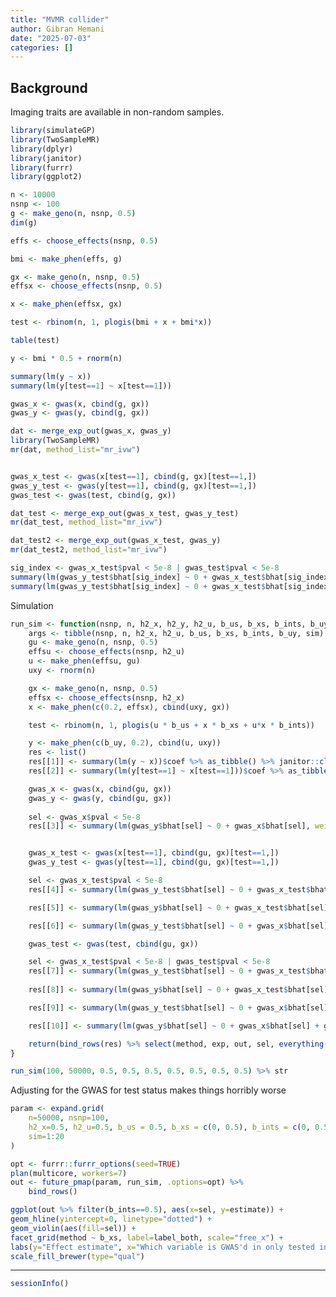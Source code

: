 ```yaml
---
title: "MVMR collider"
author: Gibran Hemani
date: "2025-07-03"
categories: []
---
```


## Background

Imaging traits are available in non-random samples. 

```r
library(simulateGP)
library(TwoSampleMR)
library(dplyr)
library(janitor)
library(furrr)
library(ggplot2)

n <- 10000
nsnp <- 100
g <- make_geno(n, nsnp, 0.5)
dim(g)

effs <- choose_effects(nsnp, 0.5)

bmi <- make_phen(effs, g)

gx <- make_geno(n, nsnp, 0.5)
effsx <- choose_effects(nsnp, 0.5)

x <- make_phen(effsx, gx)

test <- rbinom(n, 1, plogis(bmi + x + bmi*x))

table(test)

y <- bmi * 0.5 + rnorm(n)

summary(lm(y ~ x))
summary(lm(y[test==1] ~ x[test==1]))

gwas_x <- gwas(x, cbind(g, gx))
gwas_y <- gwas(y, cbind(g, gx))

dat <- merge_exp_out(gwas_x, gwas_y)
library(TwoSampleMR)
mr(dat, method_list="mr_ivw")


gwas_x_test <- gwas(x[test==1], cbind(g, gx)[test==1,])
gwas_y_test <- gwas(y[test==1], cbind(g, gx)[test==1,])
gwas_test <- gwas(test, cbind(g, gx))

dat_test <- merge_exp_out(gwas_x_test, gwas_y_test)
mr(dat_test, method_list="mr_ivw")
```


```r
dat_test2 <- merge_exp_out(gwas_x_test, gwas_y)
mr(dat_test2, method_list="mr_ivw")
```


```r
sig_index <- gwas_x_test$pval < 5e-8 | gwas_test$pval < 5e-8
summary(lm(gwas_y_test$bhat[sig_index] ~ 0 + gwas_x_test$bhat[sig_index] + gwas_test$bhat[sig_index], weight=1/gwas_y_test$se[sig_index]^2))
summary(lm(gwas_y_test$bhat[sig_index] ~ 0 + gwas_x_test$bhat[sig_index] + gwas_test$bhat[sig_index], weight=1/gwas_y_test$se[sig_index]^2))
```

Simulation

```r
run_sim <- function(nsnp, n, h2_x, h2_y, h2_u, b_us, b_xs, b_ints, b_uy, sim=1) {
    args <- tibble(nsnp, n, h2_x, h2_u, b_us, b_xs, b_ints, b_uy, sim)
    gu <- make_geno(n, nsnp, 0.5)
    effsu <- choose_effects(nsnp, h2_u)
    u <- make_phen(effsu, gu)
    uxy <- rnorm(n)

    gx <- make_geno(n, nsnp, 0.5)
    effsx <- choose_effects(nsnp, h2_x)
    x <- make_phen(c(0.2, effsx), cbind(uxy, gx))

    test <- rbinom(n, 1, plogis(u * b_us + x * b_xs + u*x * b_ints))

    y <- make_phen(c(b_uy, 0.2), cbind(u, uxy))
    res <- list()
    res[[1]] <- summary(lm(y ~ x))$coef %>% as_tibble() %>% janitor::clean_names() %>% mutate(method="obs", exp="x", out="y", sel="none") %>% slice(2)
    res[[2]] <- summary(lm(y[test==1] ~ x[test==1]))$coef %>% as_tibble() %>% janitor::clean_names() %>% mutate(method="obs", exp="x", out="y", sel="x and y") %>% slice(2)

    gwas_x <- gwas(x, cbind(gu, gx))
    gwas_y <- gwas(y, cbind(gu, gx))
    
    sel <- gwas_x$pval < 5e-8
    res[[3]] <- summary(lm(gwas_y$bhat[sel] ~ 0 + gwas_x$bhat[sel], weight=1/gwas_y$se[sel]^2 ))$coef %>% as_tibble() %>% janitor::clean_names() %>% mutate(method="mr", exp="x", out="y", sel="none") %>% slice(1)


    gwas_x_test <- gwas(x[test==1], cbind(gu, gx)[test==1,])
    gwas_y_test <- gwas(y[test==1], cbind(gu, gx)[test==1,])

    sel <- gwas_x_test$pval < 5e-8
    res[[4]] <- summary(lm(gwas_y_test$bhat[sel] ~ 0 + gwas_x_test$bhat[sel], weight=1/gwas_y_test$se[sel]^2 ))$coef %>% as_tibble() %>% janitor::clean_names() %>% mutate(method="mr", exp="x", out="y", sel="x and y") %>% slice(1)

    res[[5]] <- summary(lm(gwas_y$bhat[sel] ~ 0 + gwas_x_test$bhat[sel], weight=1/gwas_y$se[sel]^2 ))$coef %>% as_tibble() %>% janitor::clean_names() %>% mutate(method="mr", exp="x", out="y", sel="x") %>% slice(1)

    res[[6]] <- summary(lm(gwas_y_test$bhat[sel] ~ 0 + gwas_x$bhat[sel], weight=1/gwas_y_test$se[sel]^2 ))$coef %>% as_tibble() %>% janitor::clean_names() %>% mutate(method="mr", exp="x", out="y", sel="y") %>% slice(1)

    gwas_test <- gwas(test, cbind(gu, gx))

    sel <- gwas_x_test$pval < 5e-8 | gwas_test$pval < 5e-8
    res[[7]] <- summary(lm(gwas_y_test$bhat[sel] ~ 0 + gwas_x_test$bhat[sel] + gwas_test$bhat[sel], weight=1/gwas_y_test$se[sel]^2))$coef %>% as_tibble() %>% janitor::clean_names() %>% mutate(method="mvmr", exp="x", out="y", sel="x and y") %>% slice(1)
    
    res[[8]] <- summary(lm(gwas_y$bhat[sel] ~ 0 + gwas_x_test$bhat[sel] + gwas_test$bhat[sel], weight=1/gwas_y$se[sel]^2))$coef %>% as_tibble() %>% janitor::clean_names() %>% mutate(method="mvmr", exp="x", out="y", sel="x") %>% slice(1)

    res[[9]] <- summary(lm(gwas_y_test$bhat[sel] ~ 0 + gwas_x$bhat[sel] + gwas_test$bhat[sel], weight=1/gwas_y_test$se[sel]^2))$coef %>% as_tibble() %>% janitor::clean_names() %>% mutate(method="mvmr", exp="x", out="y", sel="y") %>% slice(1)

    res[[10]] <- summary(lm(gwas_y$bhat[sel] ~ 0 + gwas_x$bhat[sel] + gwas_test$bhat[sel], weight=1/gwas_y$se[sel]^2))$coef %>% as_tibble() %>% janitor::clean_names() %>% mutate(method="mvmr", exp="x", out="y", sel="none") %>% slice(1)

    return(bind_rows(res) %>% select(method, exp, out, sel, everything()) %>% bind_cols(args, .))
}
```


```r
run_sim(100, 50000, 0.5, 0.5, 0.5, 0.5, 0.5, 0.5, 0.5) %>% str
```

Adjusting for the GWAS for test status makes things horribly worse

```r
param <- expand.grid(
    n=50000, nsnp=100,
    h2_x=0.5, h2_u=0.5, b_us = 0.5, b_xs = c(0, 0.5), b_ints = c(0, 0.5), b_uy = 0.5,
    sim=1:20
)

opt <- furrr::furrr_options(seed=TRUE)
plan(multicore, workers=7)
out <- future_pmap(param, run_sim, .options=opt) %>%
    bind_rows()
```


```r
ggplot(out %>% filter(b_ints==0.5), aes(x=sel, y=estimate)) +
geom_hline(yintercept=0, linetype="dotted") +
geom_violin(aes(fill=sel)) +
facet_grid(method ~ b_xs, label=label_both, scale="free_x") +
labs(y="Effect estimate", x="Which variable is GWAS'd in only tested individuals", fill="") +
scale_fill_brewer(type="qual")
```

---

```r
sessionInfo()
```
